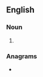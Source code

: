 ==English==

===Noun===
{{head|en|noun plural form}}

# {{plural of|earlet|lang=en}}

===Anagrams===
* {{anagrams|en|Laertes|Laseter|e-alerts|elaters|realest|relates|reslate|stealer|teleras}}